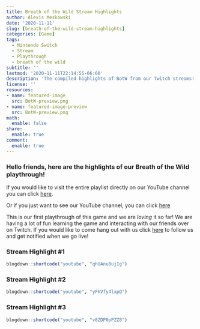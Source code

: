```yaml
---
title: Breath of the Wild Stream Highlights
author: Alexis Meskowski
date: '2020-11-11'
slug: [breath-of-the-wild-stream-highlights]
categories: [Game]
tags:
  - Nintendo Switch
  - Stream
  - Playthrough
  - breath of the wild
subtitle: ''
lastmod: '2020-11-11T22:14:55-06:00'
description: 'The compiled highlights of BotW from our Twitch streams!'
license: ''
resources:
- name: featured-image
  src: BotW-preview.png
- name: featured-image-preview
  src: BotW-preview.png
math:
  enable: false
share:
  enable: true
comment:
  enable: true
---
```


### Hello friends, here are the highlights of our Breath of the Wild playthrough! 

If you would like to visit the entire playlist directly on our YouTube channel you can click [here](https://www.youtube.com/watch?v=qhUAnu8ujIg&list=PL2lN_Ghz6kcJJhTB5kfDO-uHnNE9lRMmw){target="_blank"}. 

Or if you just want to see our YouTube channel, you can click [here](https://www.youtube.com/channel/UCDbvOR7EeHhe4_7CFtgW4Bg){target="_blank"}

This is our first playthrough of this game and we are *loving* it so far! We are having a lot of fun learning the game and interacting with our friends over on Twitch. If you would like to come hang out with us click [here](https://www.twitch.tv/koderkow){target="_blank"} to follow us and get notified when we go live! 

### Stream Highlight #1

```r
blogdown::shortcode("youtube", "qhUAnu8ujIg")
```

### Stream Highlight #2

```r
blogdown::shortcode("youtube", "yFkVfy4lxpQ")
```

### Stream Highlight #3

```r
blogdown::shortcode("youtube", "v8ZDP0pPZZ8")
```